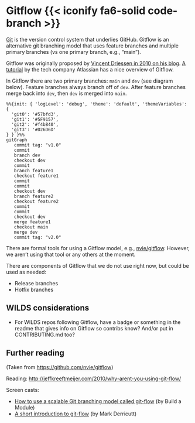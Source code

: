 # Gitflow {{< iconify fa6-solid code-branch >}} {#sec-gitflow}

[Git][git] is the version control system that underlies GitHub. Gitflow is an alternative git branching model that uses feature branches and multiple primary branches (vs one primary branch, e.g., "main").

Gitflow was originally proposed by [Vincent Driessen in 2010 on his blog][gitflowblog]. [A tutorial][gitflowtut] by the tech company Atlassian has a nice overview of Gitflow.

In Gitflow there are two primary branches: `main` and `dev` (see diagram below). Feature branches always branch off of `dev`. After feature branches merge back into `dev`, then `dev` is merged into `main`.

```mermaid
%%{init: { 'logLevel': 'debug', 'theme': 'default', 'themeVariables': {
  'git0': '#57bfd3',
  'git1': '#5F9157',
  'git2': '#f4b840',
  'git3': '#D26D6D'
} } }%%
gitGraph
   commit tag: "v1.0"
   commit
   branch dev
   checkout dev
   commit
   branch feature1
   checkout feature1
   commit
   commit
   checkout dev
   branch feature2
   checkout feature2
   commit
   commit
   checkout dev
   merge feature1
   checkout main
   merge dev
   commit tag: "v2.0"
```

There are formal tools for using a Gitflow model, e.g., [nvie/gitflow](https://github.com/nvie/gitflow). However, we aren't using that tool or any others at the moment.

There are components of Gitflow that we do not use right now, but could be used as needed:

- Release branches
- Hotfix branches

## WILDS considerations

- For WILDS repos following Gitflow, have a badge or something in the readme that gives info on Gitflow so contribs know? And/or put in CONTRIBUTING.md too?

## Further reading

(Taken from <https://github.com/nvie/gitflow>)

Reading: <http://jeffkreeftmeijer.com/2010/why-arent-you-using-git-flow/>

Screen casts:

* [How to use a scalable Git branching model called git-flow](http://buildamodule.com/video/change-management-and-version-control-deploying-releases-features-and-fixes-with-git-how-to-use-a-scalable-git-branching-model-called-gitflow) (by Build a Module)
* [A short introduction to git-flow](http://vimeo.com/16018419) (by Mark Derricutt)



[git]: https://git-scm.com/
[gitflowblog]: https://nvie.com/posts/a-successful-git-branching-model/
[gitflowtut]: https://www.atlassian.com/git/tutorials/comparing-workflows/gitflow-workflow
